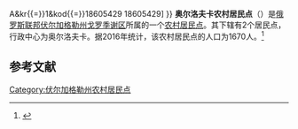 {{Infobox Settlement
| official_name = 奥尔洛夫卡农村居民点
| native_name = Орловское сельское поселение
| settlement_type = [[农村居民点|农村居民点]]
| pushpin_map = European Russia
| pushpin_map_caption = 在[[歐洲俄羅斯|俄羅斯歐洲部分]]的位置
| subdivision_type = [[国家|国家]]
| subdivision_type1 = [[州_(俄罗斯)|州]]
| subdivision_type2 = [[区_(苏联)|区]]
| subdivision_name = {{RUS}}
| subdivision_name1 = [[伏尔加格勒州|伏尔加格勒州]]
| subdivision_name2 = [[戈罗季谢区|戈罗季谢区]]
| seat_type = 行政中心
| seat = 奥尔洛夫卡
| population_as_of=2016
| population_footnotes = <ref name=stat />
| population_total = 1670
| coordinates_display = inline,title
| latd = 48.8465027777778 | latm =  | lats =  | latNS = N
| longd = 44.5338166666667 | longm =  | longs =  | longEW = E
| timezone = [[莫斯科时间|MSK]]
| utc_offset = +3
| blank_name = [[俄罗斯市政土地区划代码|OKTMO编码]]
| blank_info = [http://classif.spb.ru/classificators/view/tma.php?st{{=}}A&kr{{=}}1&kod{{=}}18605429 18605429]
}}
'''奥尔洛夫卡农村居民点'''（{{lang-ru|Орловское сельское поселение}}）是[[俄罗斯联邦|俄罗斯联邦]][[伏尔加格勒州|伏尔加格勒州]][[戈罗季谢区|戈罗季谢区]]所属的一个[[农村居民点|农村居民点]]。其下辖有2个居民点，行政中心为奥尔洛夫卡。据2016年统计，该农村居民点的人口为1670人。<ref name=stat>{{cite web | url = http://www.gks.ru/free_doc/doc_2016/bul_dr/mun_obr2016.rar | title = Численность населения Российской Федерации по муниципальным образованиям на 1 января 2016 года | language = ru | accessdate = 2016-12-20 | archive-date = 2019-05-13 | archive-url = https://web.archive.org/web/20190513150350/http://www.gks.ru/free_doc/doc_2016/bul_dr/mun_obr2016.rar | dead-url = no }}</ref>

== 参考文献 ==
{{reflist}}

{{Russia-stub}}

[[Category:伏尔加格勒州农村居民点|Category:伏尔加格勒州农村居民点]]